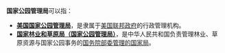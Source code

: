 '''国家公园管理局'''可以指：

* '''[[美国国家公园管理局|美国国家公园管理局]]'''，是隶属于[[美国联邦政府|美国联邦政府]]的行政管理机构。
* '''[[国家林业和草原局|国家林业和草原局（国家公园管理局）]]'''，是中华人民共和国负责管理林业、草原资源与国家公园事务的[[国务院部委管理的国家局|国务院部委管理的国家局]]。

{{disambig|Cat=七字消歧义}}